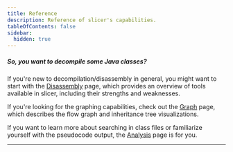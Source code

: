 ```yaml
---
title: Reference
description: Reference of slicer's capabilities.
tableOfContents: false
sidebar:
  hidden: true
---
```



##### So, you want to decompile some Java classes?

If you're new to decompilation/disassembly in general, you might want to start with the [Disassembly](/reference/disasm) page,
which provides an overview of tools available in slicer, including their strengths and weaknesses.

If you're looking for the graphing capabilities, check out the [Graph](/reference/graph) page,
which describes the flow graph and inheritance tree visualizations.

If you want to learn more about searching in class files or familiarize yourself with the pseudocode output,
the [Analysis](/reference/analysis) page is for you.

---

<CardGrid>
  <LinkCard title="Analysis" description="Traverse bytecode in an automated manner." href="/reference/analysis" />
  <LinkCard title="Deobfuscation" description="Defend your eyes against obfuscated bytecode." href="/reference/deobf" />
  <LinkCard title="Disassembly" description="Disassemble and decompile Java class files." href="/reference/disasm" />
  <LinkCard title="Class view" description="Visualize class file properties and members." href="/reference/class" />
  <LinkCard
    title="Graph"
    description="Visualize bytecode control flow and inheritance trees in a simple flow graph."
    href="/reference/graph"
  />
  <LinkCard
    title="Heap dump"
    description="Summarize HPROF heap dumps into a tabular overview."
    href="/reference/dump"
  />
</CardGrid>
